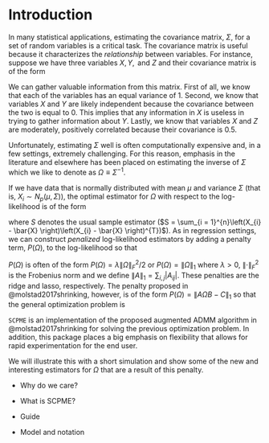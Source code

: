 
# Introduction {#intro}

In many statistical applications, estimating the covariance matrix, $\Sigma$, for a set of random variables is a critical task. The covariance matrix is useful because it characterizes the *relationship* between variables. For instance, suppose we have three variables $X, Y, \mbox{ and } Z$ and their covariance matrix is of the form

\begin{equation}
\Sigma_{xyz} = \begin{pmatrix}
1 & 0 & 0.5 \\ 
0 & 1 & 0 \\ 
0.5 & 0 & 1
\end{pmatrix}
(\#eq:ex)\notag
\end{equation}

We can gather valuable information from this matrix. First of all, we know that each of the variables has an equal variance of 1. Second,  we know that variables $X$ and $Y$ are likely independent because the covariance between the two is equal to 0. This implies that any information in $X$ is useless in trying to gather information about $Y$. Lastly, we know that variables $X$ and $Z$ are moderately, positively correlated because their covariance is 0.5.

Unfortunately, estimating $\Sigma$ well is often computationally expensive and, in a few settings, extremely challenging. For this reason, emphasis in the literature and elsewhere has been placed on estimating the inverse of $\Sigma$ which we like to denote as $\Omega \equiv \Sigma^{-1}$.

If we have data that is normally distributed with mean $\mu$ and variance $\Sigma$ (that is, $X_{i} \sim N_{p}\left(\mu, \Sigma \right)$), the optimal estimator for $\Omega$ with respect to the log-likelihood is of the form

\begin{equation}
\hat{\Omega}^{MLE} = \arg\min_{\Omega \in S_{+}^{p}}\left\{ tr\left(S\Omega\right) - \log\left|\Omega\right| \right\}
(\#eq:mleoptim)\notag
\end{equation}

where $S$ denotes the usual sample estimator ($S = \sum_{i = 1}^{n}\left(X_{i} - \bar{X} \right)\left(X_{i} - \bar{X} \right)^{T})$). As in regression settings, we can construct *penalized* log-likelihood estimators by adding a penalty term, $P\left(\Omega\right)$, to the log-likelihood so that

\begin{equation}
\hat{\Omega} = \arg\min_{\Omega \in S_{+}^{p}}\left\{ tr\left(S\Omega\right) - \log\left|\Omega \right| + P\left( \Omega \right) \right\}
(\#eq:penoptim)\notag
\end{equation}

$P\left( \Omega \right)$ is often of the form $P\left(\Omega \right) = \lambda\|\Omega \|_{F}^{2}/2$ or $P\left(\Omega \right) = \|\Omega\|_{1}$ where $\lambda > 0$, $\left\|\cdot \right\|_{F}^{2}$ is the Frobenius norm and we define $\left\|A \right\|_{1} = \sum_{i, j} \left| A_{ij} \right|$. These penalties are the ridge and lasso, respectively. The penalty proposed in @molstad2017shrinking, however, is of the form $P\left(\Omega\right) = \left\|A\Omega B - C\right\|_{1}$ so that the general optimization problem is

\begin{equation}
\hat{\Omega} = \arg\min_{\Omega \in \mathbb{S}_{+}^{p}}\left\{ tr(S\Omega) - \log\left| \Omega \right| + \lambda\left\| A\Omega B - C \right\|_{1} \right\}
(\#eq:molstadeq)\notag
\end{equation}

`SCPME` is an implementation of the proposed augmented ADMM algorithm in @molstad2017shrinking for solving the previous optimization problem. In addition, this package places a big emphasis on flexibility that allows for rapid experimentation for the end user.

We will illustrate this with a short simulation and show some of the new and interesting estimators for $\Omega$ that are a result of this penalty.

- Why do we care?

- What is SCPME?

- Guide

- Model and notation
